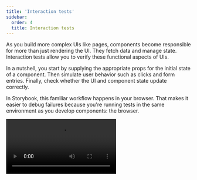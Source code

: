 ```yaml
---
title: 'Interaction tests'
sidebar:
  order: 4
  title: Interaction tests
---
```


As you build more complex UIs like pages, components become responsible for more than just rendering the UI. They fetch data and manage state. Interaction tests allow you to verify these functional aspects of UIs.

In a nutshell, you start by supplying the appropriate props for the initial state of a component. Then simulate user behavior such as clicks and form entries. Finally, check whether the UI and component state update correctly.

In Storybook, this familiar workflow happens in your browser. That makes it easier to debug failures because you're running tests in the same environment as you develop components: the browser.

<Video src="../_assets/writing-tests/component-interaction-testing.mp4" />

## How does component testing in Storybook work?

You start by writing a [**story**](../writing-stories/index.mdx) to set up the component's initial state. Then simulate user behavior using the **play** function. Finally, use the **test-runner** to confirm that the component renders correctly and that your interaction tests with the **play** function pass. Additionally, you can automate test execution via the [command line](./test-runner.mdx#cli-options) or in your [CI environment](./test-runner.mdx#set-up-ci-to-run-tests).

* The [`play`](../writing-stories/play-function.mdx) function is a small snippet of code that runs after a story finishes rendering. You can use this to test user workflows.
* The test is written using Storybook-instrumented versions of [Vitest](https://vitest.dev/) and [Testing Library](https://testing-library.com/) coming from the [`@storybook/test`](https://npmjs.com/package/@storybook/test) package.
* [`@storybook/addon-interactions`](https://storybook.js.org/addons/@storybook/addon-interactions/) visualizes the test in Storybook and provides a playback interface for convenient browser-based debugging.
* [`@storybook/test-runner`](https://github.com/storybookjs/test-runner) is a standalone utility—powered by [Jest](https://jestjs.io/) and [Playwright](https://playwright.dev/)—that executes all of your interactions tests and catches broken stories.

## Set up the interactions addon

To enable interaction testing with Storybook, you'll need to take additional steps to set it up properly. We recommend you go through the [test runner documentation](./test-runner.mdx) before proceeding with the rest of the required configuration.

Run the following command to install the interactions addon and related dependencies.

{/* prettier-ignore-start */}

<CodeSnippets path="storybook-addon-interactions-addon-full-install.md" />

{/* prettier-ignore-end */}

Update your Storybook configuration (in `.storybook/main.js|ts`) to include the interactions addon.

{/* prettier-ignore-start */}

<CodeSnippets path="storybook-interactions-addon-registration.md" />

{/* prettier-ignore-end */}

## Write an interaction test

The test itself is defined inside a `play` function connected to a story. Here's an example of how to set up an interaction test with Storybook and the `play` function:

{/* prettier-ignore-start */}

<CodeSnippets path="login-form-with-play-function.md" usesCsf3 csf2Path="writing-tests/interaction-testing#snippet-login-form-with-play-function" />

{/* prettier-ignore-end */}

Once the story loads in the UI, it simulates the user's behavior and verifies the underlying logic.

<Video src="../_assets/writing-tests/addon-interaction-example-optimized.mp4" />

### Run code before the component gets rendered

You can execute code before rendering by using the `mount` function in the `play` method.

Note that you must always destructure mount from the play function context. If you do not, an error will be thrown.

Here's an example of using the [`mockdate`](https://github.com/boblauer/MockDate) package to mock the [`Date`](https://developer.mozilla.org/en-US/docs/Web/JavaScript/Reference/Global_Objects/Date), a useful way to make your story render in a consistent state.

<Callout variant="info">
  You *must* destructure the mount property from the context. This makes sure that storybook won't start rendering before the play function begins.
</Callout>

{/* prettier-ignore-start */}

<CodeSnippets path="mount-basic.md" />

{/* prettier-ignore-end */}

### Reset state in a preview loader

Make sure to avoid hanging state by resetting state back in a `beforeEach` function in the preview file (`.storybook/preview.js|ts`).
This code will run before every story in the project.

{/* prettier-ignore-start */}

<CodeSnippets path="before-each-in-preview.md" />

{/* prettier-ignore-end */}

<Callout variant="info">
  It is *not* necessary to restore `fn()` mocks, as Storybook will already do that automatically before rendering a story. See the [`parameters.test.restoreMocks` API](../api/parameters.mdx#restoremocks) for more information.
</Callout>

### Run code before each story

Sometimes you might need to run the same code before each story in a file.
You can do this by adding an asynchronous `beforeEach` function to the meta.

You return a cleanup function from the `beforeEach` function, which will run **after** each story, when the story is remounted or navigated away from.
You don't need this if you reset the state to a default in the preview file,

{/* prettier-ignore-start */}

<CodeSnippets path="before-each-in-meta-mock-date.md" />

{/* prettier-ignore-end */}

### Pass data created in play to the component

When you create data inside the play function, you can pass it to the component in the following way:

{/* prettier-ignore-start */}

<CodeSnippets path="mount-advanced.md" />

{/* prettier-ignore-end */}

### API for user-events

Under the hood, Storybook’s `@storybook/test` package provides Testing Library’s [`user-events`](https://testing-library.com/docs/user-event/intro/) APIs. If you’re familiar with [Testing Library](https://testing-library.com/), you should be at home in Storybook.

Below is an abridged API for user-event. For more, check out the [official user-event docs](https://testing-library.com/docs/user-event/utility/).

| User events       | Description                                                                                                                                              |
| ----------------- | -------------------------------------------------------------------------------------------------------------------------------------------------------- |
| `clear`           | Selects the text inside inputs, or textareas and deletes it <br />`userEvent.clear(await within(canvasElement).getByRole('myinput'));`                    |
| `click`           | Clicks the element, calling a click() function <br />`userEvent.click(await within(canvasElement).getByText('mycheckbox'));`                              |
| `dblClick`        | Clicks the element twice <br />`userEvent.dblClick(await within(canvasElement).getByText('mycheckbox'));`                                                 |
| `deselectOptions` | Removes the selection from a specific option of a select element <br />`userEvent.deselectOptions(await within(canvasElement).getByRole('listbox'),'1');` |
| `hover`           | Hovers an element <br />`userEvent.hover(await within(canvasElement).getByTestId('example-test'));`                                                       |
| `keyboard`        | Simulates the keyboard events <br />`userEvent.keyboard(‘foo’);`                                                                                          |
| `selectOptions`   | Selects the specified option, or options of a select element <br />`userEvent.selectOptions(await within(canvasElement).getByRole('listbox'),['1','2']);` |
| `type`            | Writes text inside inputs, or textareas <br />`userEvent.type(await within(canvasElement).getByRole('my-input'),'Some text');`                            |
| `unhover`         | Unhovers out of element <br />`userEvent.unhover(await within(canvasElement).getByLabelText(/Example/i));`                                                |

### Assert tests with Vitest's APIs

Storybook’s `@storybook/test` also provides APIs from [Vitest](https://vitest.dev/), such as [`expect`](https://vitest.dev/api/expect.html#expect) and [`vi.fn`](https://vitest.dev/api/vi.html#vi-fn). These APIs improve your testing experience, helping you assert whether a function has been called, if an element exists in the DOM, and much more. If you are used to `expect` from testing packages such as [Jest](https://jestjs.io/) or [Vitest](https://vitest.dev/), you can write interaction tests in much the same way.

{/* prettier-ignore-start */}

<CodeSnippets path="storybook-interactions-play-function.md" usesCsf3 csf2Path="essentials/interactions#snippet-storybook-interactions-play-function" />

{/* prettier-ignore-end */}

### Group interactions with the `step` function

For complex flows, it can be worthwhile to group sets of related interactions together using the `step` function. This allows you to provide a custom label that describes a set of interactions:

{/* prettier-ignore-start */}

<CodeSnippets path="storybook-interactions-step-function.md" usesCsf3 csf2Path="writing-tests/interaction-testing#snippet-storybook-interactions-step-function" />

{/* prettier-ignore-end */}

This will show your interactions nested in a collapsible group:

![Interaction testing with labeled steps](../_assets/writing-tests/storybook-addon-interactions-steps.png)

### Mocked modules

If your component depends on modules that are imported into the component file, you can mock those modules to control and assert on their behavior. This is detailed in the [mocking modules](../writing-stories/mocking-data-and-modules/mocking-modules.mdx) guide.

You can then import the mocked module (which has all of the helpful methods of a [Vitest mocked function](https://vitest.dev/api/mock.html)) into your story and use it to assert on the behavior of your component:

{/* prettier-ignore-start */}

<CodeSnippets path="storybook-test-fn-mock-spy.md" />

{/* prettier-ignore-end */}

### Interactive debugger

If you check your interactions panel, you'll see the step-by-step flow. It also offers a handy set of UI controls to pause, resume, rewind, and step through each interaction.

<Video src="../_assets/writing-tests/addon-interactions-playback-controls-optimized.mp4" />

### Permalinks for reproductions

The `play` function is executed after the story is rendered. If there’s an error, it’ll be shown in the interaction addon panel to help with debugging.

Since Storybook is a webapp, anyone with the URL can reproduce the error with the same detailed information without any additional environment configuration or tooling required.

![Interaction testing with a component](../_assets/writing-tests/storybook-addon-interactions-error-optimized.png)

Streamline interaction testing further by automatically [publishing Storybook](../sharing/publish-storybook.mdx) in pull requests. That gives teams a universal reference point to test and debug stories.

## Execute tests with the test-runner

Storybook only runs the interaction test when you're viewing a story. Therefore, you'd have to go through each story to run all your checks. As your Storybook grows, it becomes unrealistic to review each change manually. Storybook [test-runner](https://github.com/storybookjs/test-runner) automates the process by running all tests for you. To execute the test-runner, open a new terminal window and run the following command:

{/* prettier-ignore-start */}

<CodeSnippets path="test-runner-execute.md" />

{/* prettier-ignore-end */}

![Interaction test with test runner](../_assets/writing-tests/storybook-interaction-test-runner-loginform-optimized.png)

<Callout variant="info" icon="💡">
  If you need, you can provide additional flags to the test-runner. Read the [documentation](./test-runner.mdx#cli-options) to learn more.
</Callout>

## Automate

Once you're ready to push your code into a pull request, you'll want to automatically run all your checks using a Continuous Integration (CI) service before merging it. Read our [documentation](./test-runner.mdx#set-up-ci-to-run-tests) for a detailed guide on setting up a CI environment to run tests.

## Troubleshooting

#### What’s the difference between interaction tests and visual tests?

Interaction tests can be expensive to maintain when applied wholesale to every component. We recommend combining them with other methods like visual testing for comprehensive coverage with less maintenance work.

#### What's the difference between interaction tests and using Jest + Testing Library alone?

Interaction tests integrate Jest and Testing Library into Storybook. The biggest benefit is the ability to view the component you're testing in a real browser. That helps you debug visually, instead of getting a dump of the (fake) DOM in the command line or hitting the limitations of how JSDOM mocks browser functionality. It's also more convenient to keep stories and tests together in one file than having them spread across files.

**Learn about other UI tests**

* [Test runner](./test-runner.mdx) to automate test execution
* [Visual tests](./visual-testing.mdx) for appearance
* [Accessibility tests](./accessibility-testing.mdx) for accessibility
* Interaction tests for user behavior simulation
* [Coverage tests](./test-coverage.mdx) for measuring code coverage
* [Snapshot tests](./snapshot-testing/snapshot-testing.mdx) for rendering errors and warnings
* [End-to-end tests](./import-stories-in-tests/stories-in-end-to-end-tests.mdx) for simulating real user scenarios
* [Unit tests](./import-stories-in-tests/stories-in-unit-tests.mdx) for functionality
